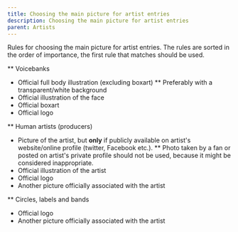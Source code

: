 ---
title: Choosing the main picture for artist entries
description: Choosing the main picture for artist entries
parent: Artists
---

Rules for choosing the main picture for artist entries. The rules are sorted in the order of importance, the first rule that matches should be used.

** Voicebanks

* Official full body illustration (excluding boxart)
** Preferably with a transparent/white background
* Official illustration of the face
* Official boxart
* Official logo

** Human artists (producers)

* Picture of the artist, but **only** if publicly available on artist's website/online profile (twitter, Facebook etc.).
** Photo taken by a fan or posted on artist's private profile should not be used, 
because it might be considered inappropriate.
* Official illustration of the artist
* Official logo
* Another picture officially associated with the artist

** Circles, labels and bands
* Official logo
* Another picture officially associated with the artist